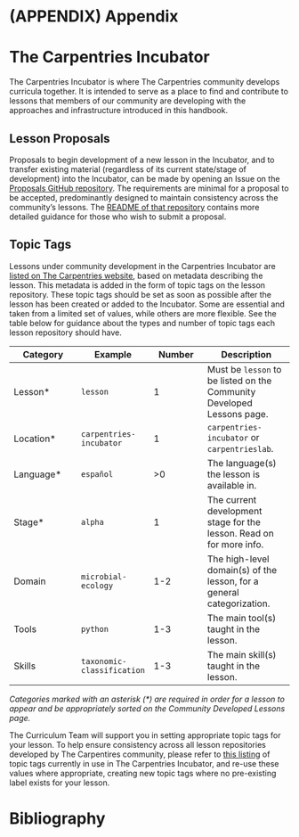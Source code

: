 # (APPENDIX) Appendix {-}

# The Carpentries Incubator

The Carpentries Incubator is where The Carpentries community develops
curricula together.
It is intended to serve as a place to find and contribute to lessons
that members of our community are developing with the approaches
and infrastructure introduced in this handbook.

## Lesson Proposals

Proposals to begin development of a new lesson in the Incubator,
and to transfer existing material
(regardless of its current state/stage of development) into the Incubator,
can be made by opening an Issue on the [Proposals GitHub repository][proposals].
The requirements are minimal for a proposal to be accepted,
predominantly designed to maintain consistency across the community's lessons.
The [README of that repository][proposals-readme] contains
more detailed guidance for those who wish to submit a proposal.

## Topic Tags

Lessons under community development in the Carpentries Incubator are
[listed on The Carpentries website][community-lessons],
based on metadata describing the lesson.
This metadata is added in the form of topic tags on the lesson repository.
These topic tags should be set as soon as possible after the lesson has been
created or added to the Incubator.
Some are essential and taken from a limited set of values,
while others are more flexible.
See the table below for guidance about the types and number of topic tags each
lesson repository should have.

| Category | Example | Number | Description |
|----------|---------|--------|-------------|
| Lesson* | `lesson` | 1 | Must be `lesson` to be listed on the Community Developed Lessons page. |
| Location* | `carpentries-incubator` | 1 | `carpentries-incubator` or `carpentrieslab`. |
| Language* | `español` | >0 | The language(s) the lesson is available in. |
| Stage* | `alpha` | 1 | The current development stage for the lesson. Read on for more info. |
| Domain | `microbial-ecology` | 1-2 | The high-level domain(s) of the lesson, for a general categorization. |
| Tools | `python` | 1-3 | The main tool(s) taught in the lesson. |
| Skills | `taxonomic-classification` | 1-3 | The main skill(s) taught in the lesson. |

*Categories marked with an asterisk (\*) are required in order for a lesson to appear and be appropriately sorted on the Community Developed Lessons page.*

The Curriculum Team will support you in setting appropriate topic tags for your lesson.
To help ensure consistency across all lesson repositories
developed by The Carpentires community,
please refer to [this listing][incubator-topics] of topic tags currently
in use in The Carpentries Incubator,
and re-use these values where appropriate,
creating new topic tags where no pre-existing label exists for your lesson.

[community-lessons]: https://carpentries.org/community-lessons/
[incubator]: https://github.com/carpentries-incubator/
[incubator-topics]: https://docs.google.com/spreadsheets/d/1KkmBtCu4PaNb5nzJAD82UHcfHQlaPY84qPVxw8WO8es/edit?usp=sharing
[proposals]: https://github.com/carpentries-incubator/proposals/
[proposals-readme]: https://github.com/carpentries-incubator/proposals/blob/master/README.md

# Bibliography
